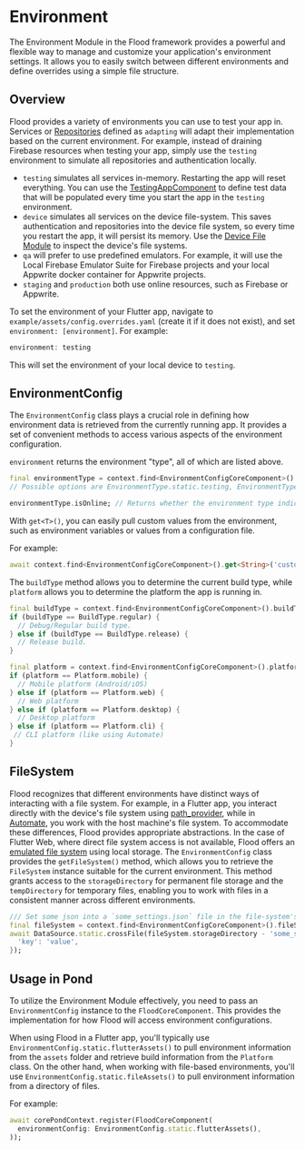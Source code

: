 # Environment

The Environment Module in the Flood framework provides a powerful and flexible way to manage and customize your application's environment settings. It allows you to easily switch between different environments and define overrides using a simple file structure.

## Overview

Flood provides a variety of environments you can use to test your app in. Services or [Repositories](/drop#repositories) defined as `adapting` will adapt their implementation based on the current environment. For example, instead of draining Firebase resources when testing your app, simply use the `testing` environment to simulate all repositories and authentication locally.

-   `testing` simulates all services in-memory. Restarting the app will reset everything. You can use the [TestingAppComponent](/testing) to define test data that will be populated every time you start the app in the `testing` environment.
-   `device` simulates all services on the device file-system. This saves authentication and repositories into the device file system, so every time you restart the app, it will persist its memory. Use the [Device File Module](/device-files) to inspect the device's file systems.
-   `qa` will prefer to use predefined emulators. For example, it will use the Local Firebase Emulator Suite for Firebase projects and your local Appwrite docker container for Appwrite projects.
-   `staging` and `production` both use online resources, such as Firebase or Appwrite.

To set the environment of your Flutter app, navigate to `example/assets/config.overrides.yaml` (create it if it does not exist), and set `environment: [environment]`. For example:

```dart filename="example/assets/config.overrides.yaml"
environment: testing
```

This will set the environment of your local device to `testing`.

## EnvironmentConfig

The `EnvironmentConfig` class plays a crucial role in defining how environment data is retrieved from the currently running app. It provides a set of convenient methods to access various aspects of the environment configuration.

`environment` returns the environment "type", all of which are listed above.

```dart
final environmentType = context.find<EnvironmentConfigCoreComponent>().environment;
// Possible options are EnvironmentType.static.testing, EnvironmentType.static.device, EnvironmentType.static.qa, EnvironmentType.static.staging, EnvironmentType.static.production, or any custom environment type you define.

environmentType.isOnline; // Returns whether the environment type indicates the app should use online services, such as `staging` or `production`.
```

With `get<T>()`, you can easily pull custom values from the environment, such as environment variables or values from a configuration file.

For example:

```dart
await context.find<EnvironmentConfigCoreComponent>().get<String>('custom_key'); // Returns `custom_key` from one of the config files or an environment variable.
```

The `buildType` method allows you to determine the current build type, while `platform` allows you to determine the platform the app is running in.

```dart
final buildType = context.find<EnvironmentConfigCoreComponent>().buildType;
if (buildType == BuildType.regular) {
  // Debug/Regular build type.
} else if (buildType == BuildType.release) {
  // Release build.
}

final platform = context.find<EnvironmentConfigCoreComponent>().platform;
if (platform == Platform.mobile) {
  // Mobile platform (Android/iOS)
} else if (platform == Platform.web) {
  // Web platform
} else if (platform == Platform.desktop) {
  // Desktop platform
} else if (platform == Platform.cli) {
 // CLI platform (like using Automate)
}
```

## FileSystem

Flood recognizes that different environments have distinct ways of interacting with a file system. For example, in a Flutter app, you interact directly with the device's file system using [path_provider](https://pub.dev/packages/path_provider), while in [Automate](/automate), you work with the host machine's file system. To accommodate these differences, Flood provides appropriate abstractions. In the case of Flutter Web, where direct file system access is not available, Flood offers an [emulated file system](/persistence#crossfile--crossdirectory) using local storage. The `EnvironmentConfig` class provides the `getFileSystem()` method, which allows you to retrieve the `FileSystem` instance suitable for the current environment. This method grants access to the `storageDirectory` for permanent file storage and the `tempDirectory` for temporary files, enabling you to work with files in a consistent manner across different environments.

```dart
/// Set some json into a `some_settings.json` file in the file-system's storage directory.
final fileSystem = context.find<EnvironmentConfigCoreComponent>().fileSystem;
await DataSource.static.crossFile(fileSystem.storageDirectory - 'some_settings.json').mapJson().set({
  'key': 'value',
});
```

## Usage in Pond

To utilize the Environment Module effectively, you need to pass an `EnvironmentConfig` instance to the `FloodCoreComponent`. This provides the implementation for how Flood will access environment configurations.

When using Flood in a Flutter app, you'll typically use `EnvironmentConfig.static.flutterAssets()` to pull environment information from the `assets` folder and retrieve build information from the `Platform` class. On the other hand, when working with file-based environments, you'll use `EnvironmentConfig.static.fileAssets()` to pull environment information from a directory of files.

For example:

```dart filename="example_core/lib/pond.dart"
await corePondContext.register(FloodCoreComponent(
  environmentConfig: EnvironmentConfig.static.flutterAssets(),
));
```

